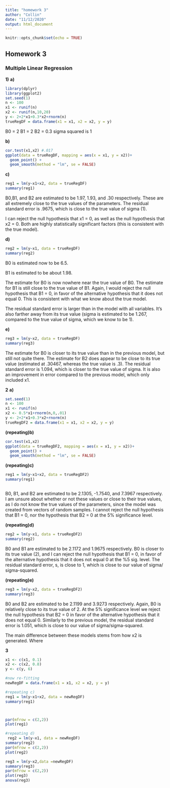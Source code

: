 ```yaml
---
title: "homework 3"
author: "Collin"
date: "11/12/2020"
output: html_document
---
```


```r
knitr::opts_chunk$set(echo = TRUE)
```

## **Homework 3**

### Multiple Linear Regression

**1)**
**a)**
```r
library(dplyr)
library(ggplot2)
set.seed(1)
n <- 100
x1 <- runif(n)
x2 <- runif(n,10,20)
y <- 2+2*x1+0.3*x2+rnorm(n)
trueRegDF = data.frame(x1 = x1, x2 = x2, y = y)
```
B0 = 2
B1 = 2
B2 = 0.3
sigma squared is 1

**b)**
```r
cor.test(x1,x2) #.017
ggplot(data = trueRegDF, mapping = aes(x = x1, y = x2))+
  geom_point() +
  geom_smooth(method = "lm", se = FALSE)


```


**c)**
```r
reg1 = lm(y~x1+x2, data = trueRegDF)
summary(reg1)


```
B0,B1, and B2 are estimated to be 1.97, 1.93, and .30 respectively. These are all extremely close to the true values of the parameters. The residual standard error is .9675, which is close to the true value of sigma (1). 

I can reject the null hypothesis that x1 = 0, as well as the null hypothesis that x2 = 0. Both are highly statistically significant factors (this is consistent with the true model).

**d)**
```r
reg2 = lm(y~x1, data = trueRegDF)
summary(reg2)

```
B0 is estimated now to be 6.5.

B1 is estimated to be about 1.98.

The estimate for B0 is now nowhere near the true value of B0. The estimate for B1 is still close to the true value of B1. Again, I would reject the null hypothesis that B1 = 0, in favor of the alternative hypothesis that it does not equal 0. This is consistent with what we know about the true model.

The residual standard error is larger than in the model with all variables. It's also farther away from its true value (sigma is estimated to be 1.267, compared to the true value of sigma, which we know to be 1).

**e)**
```r
reg3 = lm(y~x2, data = trueRegDF)
summary(reg3)

```

The estimate for B0 is closer to its true value than in the previous model, but still not quite there. The estimate for B2 does appear to be close to its true value (estimated at .30467, whereas the true value is .3). The residual standard error is 1.094, which is closer to the true value of sigma. It is also an improvement in error compared to the previous model, which only included x1.


**2**
**a)**
```r
set.seed(1)
n <- 100
x1 <- runif(n)
x2 <- 0.5*x1+rnorm(n,0,.01)
y <- 2+2*x1+0.3*x2+rnorm(n)
trueRegDF2 = data.frame(x1 = x1, x2 = x2, y = y)

```


**(repeating)b)**
```r
cor.test(x1,x2)
ggplot(data = trueRegDF2, mapping = aes(x = x1, y = x2))+
  geom_point() +
  geom_smooth(method = "lm", se = FALSE)


```

**(repeating)c)**
```r
reg1 = lm(y~x1+x2, data = trueRegDF2)
summary(reg1)



```
B0, B1, and B2 are estimated to be 2.1305, -1.7540, and 7.3967 respectively. I am unsure about whether or not these values or close to their true values, as I do not know the true values of the parameters, since the model was created from vectors of random samples. I cannot reject the null hypothesis that B1 = 0, nor the hypothesis that B2 = 0 at the 5% significance level. 


**(repeating)d)**
```r
reg2 = lm(y~x1, data = trueRegDF2)
summary(reg2)


```
B0 and B1 are estimated to be 2.1172 and 1.9675 respectively. B0 is closer to its true value (2), and I can reject the null hypothesis that B1 = 0, in favor of the alternative hypothesis that it does not equal 0 at the %5 sig. level. The residual standard error, s, is close to 1, which is close to our value of sigma/ sigma-squared.


**(repeating)e)**
```r
reg3 = lm(y~x2, data = trueRegDF2)
summary(reg3)

```
B0 and B2 are estimated to be 2.1199 and 3.9273 respectively. Again, B0 is relatively close to its true value of 2. At the 5% significance level we reject the null hypothesis that B2 = 0 in favor of the alternative hypothesis that it does not equal 0. Similarly to the previous model, the residual standard error is 1.051, which is close to our value of sigma/sigma-squared.

The main difference between these models stems from how x2 is generated. Where


**3**
```r
x1 <- c(x1, 0.1)
x2 <- c(x2, 0.8)
y <- c(y, 6)

#now re-fitting
newRegDF = data.frame(x1 = x1, x2 = x2, y = y)

#repeating c)
reg1 = lm(y~x1+x2, data = newRegDF)
summary(reg1)



par(mfrow = c(2,2))
plot(reg1)

```


```r
#repeating d)
 reg2 = lm(y~x1, data = newRegDF)
summary(reg2)
par(mfrow = c(2,2))
plot(reg2)


```

```r
reg3 = lm(y~x2,data =newRegDF)
summary(reg3)
par(mfrow = c(2,2))
plot(reg3)
anova(reg3)

```


